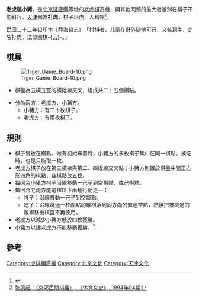 '''老虎跳小豬'''，是[[北京|北京]][[延慶縣|延慶縣]]等地的[[老虎棋|老虎棋]]遊戲，與其他同類的最大者差別在棋子不能斜行。[[天津|天津]]稱為'''打虎'''，棋子以虎、人稱呼<ref name="北辰区志">{{cite book |author=天津市北辰区地方志编修委员会|title=《北辰区志》|date=2000-10-01|publisher=天津古籍出版社|location=中國 |language=zh-cn |isbn=9787805047645 }}</ref>。

民国二十三年铅印本《静海县志》：「村棋者，儿童在野外随地可行，又名顶牛，亦名打虎，法似围棋-{云}-。」

==棋具==
[[File:Tiger_Game_Board-10.png|thumb]]
*棋盤為五橫五豎的橫縱線交叉，組成共二十五個棋點。

*分為兩方：老虎方、小豬方。
**小豬方：有二十枚棋子。
**老虎方：有兩枚棋子。

==規則==

*棋子皆放在棋點。唯有初始布置時，小豬方的多枚棋子集中在同一棋點。被吃時，也是只能取一枚。
*老虎方棋子放在第三橫線與第二、四縱線交叉點；小豬方則置於棋盤中間正方形四角的棋點，各棋點放五枚。
*每回合小豬方棋子沿線移動一己子到空棋點、或己棋點。
*每回合老虎方能選擇以下兩種行動之一：
**移子：沿線移動一己子到空鄰點。
**吃子：沿線跳過一枚鄰點的敵棋落到同方向的緊連空點，然後把被跳過的敵棋移出棋盤不再使用。
*老虎方以減少小豬方低於四枚獲勝。
*小豬方以讓老虎方不能移動獲勝。<ref>[http://www.cnki.com.cn/Article/CJFDTotal-TYWS404.018.htm 张夙起：〈京郊民間棋趣〉, 《体育文史》, 1994年04期]</ref>

==參考==
<div class="references-small">
<references/>
</div>


[[Category:虎棋類遊戲|Category:虎棋類遊戲]]
[[Category:北京文化|Category:北京文化]]
[[Category:天津文化|Category:天津文化]]